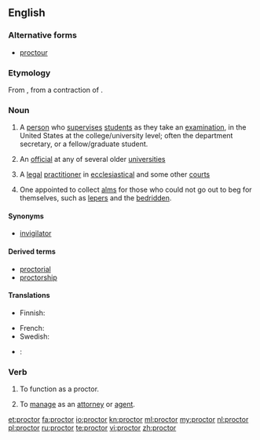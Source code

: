 {{also|Proctor}}
==English==

{{wikipedia}}

===Alternative forms===
* [[proctour]] {{qualifier|obsolete}}

===Etymology===
From {{etyl|enm}}, from a contraction of {{m|en|procurator}}.

===Noun===
{{en-noun}}

# {{context|US|lang=en}} A [[person]] who [[supervise]]s [[student]]s as they take an [[examination]], in the United States at the college/university level; often the department secretary, or a fellow/graduate student.
# {{context|UK|lang=en}} An [[official]] at any of several older [[university|universities]]
# {{context|British|legal|lang=en}} A [[legal]] [[practitioner]] in [[ecclesiastical]] and some other [[court]]s
# {{context|obsolete|lang=en}} One appointed to collect [[alms]] for those who could not go out to beg for themselves, such as [[leper]]s and the [[bedridden]].

====Synonyms====
* {{sense|examination supervisor}} [[invigilator]]

====Derived terms====
*[[proctorial]]
*[[proctorship]]

====Translations====
{{trans-top|person who supervises students as they take an examination}}
* Finnish: {{t+|fi|valvoja}}
{{trans-mid}}
* French: {{t+|fr|surveillant}}
* Swedish: {{t+|sv|tentamensvakt|c}}
{{trans-bottom}}

{{trans-top|UK university official}}
{{trans-mid}}
{{trans-bottom}}

{{trans-top|legal practitioner}}
{{trans-mid}}
{{trans-bottom}}

{{checktrans-top|}}
{{trans-mid}}
* {{ttbc|ga}}: {{t|ga|prócadóir|m}}
{{trans-bottom}}

===Verb===
{{en-verb}}

# {{context|US|lang=en}} To function as a proctor.
# {{context|transitive|lang=en}} To [[manage]] as an [[attorney]] or [[agent]].
#: {{rfquotek|Bishop Warburton}}

[[et:proctor]]
[[fa:proctor]]
[[io:proctor]]
[[kn:proctor]]
[[ml:proctor]]
[[my:proctor]]
[[nl:proctor]]
[[pl:proctor]]
[[ru:proctor]]
[[te:proctor]]
[[vi:proctor]]
[[zh:proctor]]